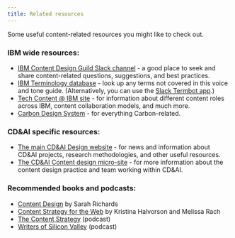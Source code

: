 ```yaml
---
title: Related resources
---
```


<PageDescription>

Some useful content-related resources you might like to check out.

</PageDescription>

### IBM wide resources:
- [IBM Content Design Guild Slack channel](https://ibm-studios.slack.com/archives/CAKNY6LSV) - a 
good place to seek and share content-related questions, suggestions, and best practices.
- [IBM Terminology database](https://w3.ibm.com/standards/terminology/cgi-bin/lookup.pl?user_group=corporate) - 
look up any terms not covered in this voice and tone guide. (Alternatively, you can use the 
[Slack Termbot app](https://ibm-casdesign.slack.com/archives/D0100TWM5PZ).)
- [Tech Content @ IBM site](https://w3.ibm.com/w3publisher/tech-content-at-ibm) - for 
information about different content roles across IBM, content collaboration models, and much more.
- [Carbon Design System](https://www.carbondesignsystem.com/) - for everything Carbon-related.

### CD&AI specific resources:
- [The main CD&AI Design website](https://cdai-design.w3ibm.mybluemix.net/) - for news and information 
about CD&AI projects, research methodologies, and other useful resources.
- [The CD&AI Content design micro-site](https://pages.github.ibm.com/CDandAI/content-design/) - for 
more information about the content design practice and team working within CD&AI.


### Recommended books and podcasts:
- [Content Design](https://contentdesign.london/book/) by Sarah Richards
- [Content Strategy for the Web](https://www.contentstrategy.com/content-strategy-for-the-web) 
by Kristina Halvorson and Melissa Rach
- [The Content Strategy](https://www.contentstrategy.com/podcast) (podcast)
- [Writers of Silicon Valley](https://www.writersofsiliconvalley.com/) (podcast)